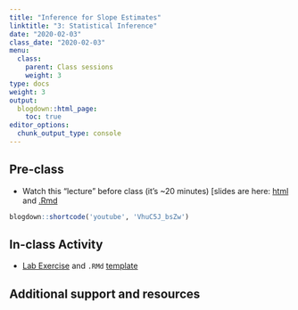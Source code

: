 ```yaml
---
title: "Inference for Slope Estimates"
linktitle: "3: Statistical Inference"
date: "2020-02-03"
class_date: "2020-02-03"
menu:
  class:
    parent: Class sessions
    weight: 3
type: docs
weight: 3
output:
  blogdown::html_page:
    toc: true
editor_options: 
  chunk_output_type: console
---
```


## Pre-class

- Watch this "lecture" before class (it's ~20 minutes) [slides are here: [html](http://sds291.netlify.com/03/03_Lecture_Slides.html) and [.Rmd]((http://sds291.netlify.com/03/03_Lecture_Slides.Rmd))

```r
blogdown::shortcode('youtube', 'VhuC5J_bsZw')
```



## In-class Activity

- [Lab Exercise](http://sds291.netlify.com/03/03-lab.Rmd) and `.RMd` [template]((http://sds291.netlify.com/03/03-lab_RMDtemplate.Rmd))

## Additional support and resources


